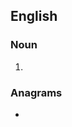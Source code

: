 {{also|air lanes}}
==English==

===Noun===
{{head|en|noun plural form}}

# {{plural of|airlane|lang=en}}

===Anagrams===
* {{anagrams|en|a=aaeilnrs|Raelians|Raëlians|lanaries}}